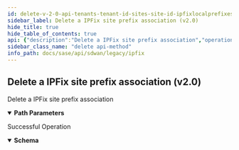 ```yaml
---
id: delete-v-2-0-api-tenants-tenant-id-sites-site-id-ipfixlocalprefixes-prefix-id
sidebar_label: Delete a IPFix site prefix association (v2.0)
hide_title: true
hide_table_of_contents: true
api: {"description":"Delete a IPFix site prefix association","operationId":"delete-v2.0-api-tenants-tenant_id-sites-site_id-ipfixlocalprefixes-prefix_id","parameters":[{"description":"Tenant Id","in":"path","name":"tenant_id","required":true,"schema":{"description":"Tenant Id","type":"string"}},{"description":"Site Id","in":"path","name":"site_id","required":true,"schema":{"description":"Site Id","type":"string"}},{"description":"Prefix Id","in":"path","name":"prefix_id","required":true,"schema":{"description":"Prefix Id","type":"string"}}],"responses":{"200":{"content":{"application/json":{"schema":{"properties":{"id":{"description":"Id","type":"string"},"ipv4_prefixes":{"description":"Ipv4 Prefixes: ListIPAddress(bcast = DENY, listMaxSize = 0, error = INVALID_IPV4_PREFIX: Invalid IPv4 Prefix., required = false, type = APP_GATEWAYCIDR) ","items":{"description":"Ipv4 Prefixes","type":"string"},"type":"array"},"prefix_id":{"description":"Prefix Id","type":"string"},"tags":{"description":"Tags: ListString(allowDuplicate = false, allowEmpty = true, allowNull = true, length = 128, listMaxSize = 10, error = INVALID_TAG: Maximum 10 Unique tags of length 1024 each are allowed, noTrim = false, regex = [^,\\\\s]+, required = false) ","items":{"description":"Tags","type":"string"},"type":"array"}}}}},"description":"Successful Operation"}},"tags":["IPFIX"],"method":"delete","path":"/v2.0/api/tenants/{tenant_id}/sites/{site_id}/ipfixlocalprefixes/{prefix_id}","info":{"contact":{},"description":"List of APIs used to manage the IPFIX services.","title":"IPFIX","version":"Latest"},"postman":{"name":"Delete a IPFix site prefix association (v2.0)","description":{"content":"Delete a IPFix site prefix association","type":"text/plain"},"url":{"path":["v2.0","api","tenants",":tenant_id","sites",":site_id","ipfixlocalprefixes",":prefix_id"],"host":["{{baseUrl}}"],"query":[],"variable":[{"disabled":false,"description":{"content":"(Required) Tenant Id","type":"text/plain"},"type":"any","value":"","key":"tenant_id"},{"disabled":false,"description":{"content":"(Required) Site Id","type":"text/plain"},"type":"any","value":"","key":"site_id"},{"disabled":false,"description":{"content":"(Required) Prefix Id","type":"text/plain"},"type":"any","value":"","key":"prefix_id"}]},"header":[{"key":"Accept","value":"application/json"}],"method":"DELETE"}}
sidebar_class_name: "delete api-method"
info_path: docs/sase/api/sdwan/legacy/ipfix
---
```



## Delete a IPFix site prefix association (v2.0)



Delete a IPFix site prefix association

<details style={{"marginBottom":"1rem"}} data-collapsed={false} open={true}><summary style={{}}><strong>Path Parameters</strong></summary><div><ul><ParamsItem className={"paramsItem"} param={{"description":"Tenant Id","in":"path","name":"tenant_id","required":true,"schema":{"description":"Tenant Id","type":"string"}}}></ParamsItem><ParamsItem className={"paramsItem"} param={{"description":"Site Id","in":"path","name":"site_id","required":true,"schema":{"description":"Site Id","type":"string"}}}></ParamsItem><ParamsItem className={"paramsItem"} param={{"description":"Prefix Id","in":"path","name":"prefix_id","required":true,"schema":{"description":"Prefix Id","type":"string"}}}></ParamsItem></ul></div></details><div><ApiTabs><TabItem label={"200"} value={"200"}><div>

Successful Operation

</div><div><details style={{}} data-collapsed={false} open={true}><summary style={{"textAlign":"left"}}><strong>Schema</strong></summary><div style={{"textAlign":"left","marginLeft":"1rem"}}></div><ul style={{"marginLeft":"1rem"}}><SchemaItem collapsible={false} name={"id"} required={false} schemaDescription={"Id"} schemaName={"string"} qualifierMessage={undefined}></SchemaItem><SchemaItem collapsible={false} name={"ipv4_prefixes"} required={false} schemaDescription={"Ipv4 Prefixes: ListIPAddress(bcast = DENY, listMaxSize = 0, error = INVALID_IPV4_PREFIX: Invalid IPv4 Prefix., required = false, type = APP_GATEWAYCIDR) "} schemaName={"string[]"} qualifierMessage={undefined}></SchemaItem><SchemaItem collapsible={false} name={"prefix_id"} required={false} schemaDescription={"Prefix Id"} schemaName={"string"} qualifierMessage={undefined}></SchemaItem><SchemaItem collapsible={false} name={"tags"} required={false} schemaDescription={"Tags: ListString(allowDuplicate = false, allowEmpty = true, allowNull = true, length = 128, listMaxSize = 10, error = INVALID_TAG: Maximum 10 Unique tags of length 1024 each are allowed, noTrim = false, regex = [^,\\\\s]+, required = false) "} schemaName={"string[]"} qualifierMessage={undefined}></SchemaItem></ul></details></div></TabItem></ApiTabs></div>
      